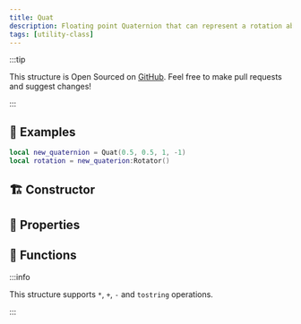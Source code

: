 ```yaml
---
title: Quat
description: Floating point Quaternion that can represent a rotation about an axis in 3-D space
tags: [utility-class]
---
```



<HeaderDeclaration class_data={ClassData} />

:::tip

This structure is Open Sourced on [GitHub](https://github.com/nanos-world/nanos-world-lua-lib). Feel free to make pull requests and suggest changes!

:::


## 🎒 Examples

```lua
local new_quaternion = Quat(0.5, 0.5, 1, -1)
local rotation = new_quaterion:Rotator()
```


## 🏗️ Constructor

<ConstructorDeclaration class_data={ClassData} />


## 🧽 Properties

<PropertiesDeclaration class_data={ClassData} />


## 🦠 Functions

:::info

This structure supports `*`, `+`, `-` and `tostring` operations.

:::

<FunctionsDeclaration class_data={ClassData} />

